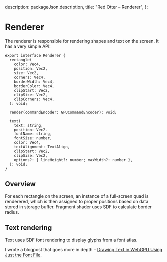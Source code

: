 
  description: packageJson.description,
  title: "Red Otter – Renderer",
};

# Renderer

The renderer is responsible for rendering shapes and text on the screen. It has a very simple API:

```
export interface Renderer {
  rectangle(
    color: Vec4,
    position: Vec2,
    size: Vec2,
    corners: Vec4,
    borderWidth: Vec4,
    borderColor: Vec4,
    clipStart: Vec2,
    clipSize: Vec2,
    clipCorners: Vec4,
  ): void;

  render(commandEncoder: GPUCommandEncoder): void;

  text(
    text: string,
    position: Vec2,
    fontName: string,
    fontSize: number,
    color: Vec4,
    textAlignment: TextAlign,
    clipStart: Vec2,
    clipSize: Vec2,
    options?: { lineHeight?: number; maxWidth?: number },
  ): void;
}
```

## Overview

For each rectangle on the screen, an instance of a full-screen quad is renderered, which is then assigned to proper positions based on data stored in storage buffer. Fragment shader uses SDF to calculate border radius.

## Text rendering

Text uses SDF font rendering to display glyphs from a font atlas.

I wrote a blogpost that goes more in depth – [Drawing Text in WebGPU Using Just the Font File](https://tchayen.com/drawing-text-in-webgpu-using-just-the-font-file).
